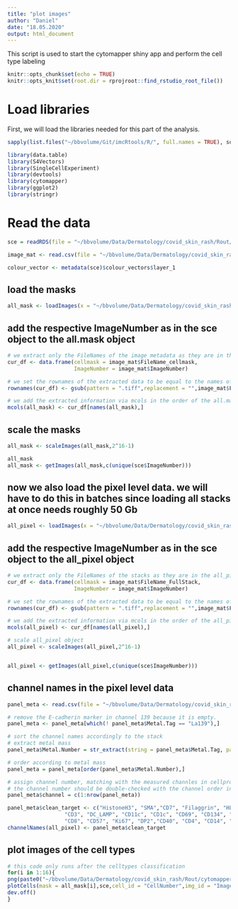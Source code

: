 ```yaml
---
title: "plot images"
author: "Daniel"
date: "18.05.2020"
output: html_document
---
```


This script is used to start the cytomapper shiny app and perform the cell type labeling

```r
knitr::opts_chunk$set(echo = TRUE)
knitr::opts_knit$set(root.dir = rprojroot::find_rstudio_root_file())
```

# Load libraries

First, we will load the libraries needed for this part of the analysis.

```r
sapply(list.files("~/bbvolume/Git/imcRtools/R/", full.names = TRUE), source)

library(data.table)
library(S4Vectors)
library(SingleCellExperiment)
library(devtools)
library(cytomapper)
library(ggplot2)
library(stringr)
```

# Read the data

```r
sce = readRDS(file = "~/bbvolume/Data/Dermatology/covid_skin_rash/Rout/data/sce_protein.rds")

image_mat <- read.csv(file = "~/bbvolume/Data/Dermatology/covid_skin_rash/processed/cpout/Image.csv")

colour_vector <- metadata(sce)$colour_vectors$layer_1
```

## load the masks

```r
all_mask <- loadImages(x = "~/bbvolume/Data/Dermatology/covid_skin_rash/processed/cpout/",pattern = "ilastik_s2_Probabilities_mask.tiff")
```

## add the respective ImageNumber as in the sce object to the all.mask object

```r


# we extract only the FileNames of the image metadata as they are in the all.masks object
cur_df <- data.frame(cellmask = image_mat$FileName_cellmask,
                     ImageNumber = image_mat$ImageNumber)

# we set the rownames of the extracted data to be equal to the names of all.masks
rownames(cur_df) <- gsub(pattern = ".tiff",replacement = "",image_mat$FileName_cellmask)

# we add the extracted information via mcols in the order of the all.masks object to 
mcols(all_mask) <- cur_df[names(all_mask),]
```

## scale the masks

```r

all_mask <- scaleImages(all_mask,2^16-1)

all_mask
all_mask <- getImages(all_mask,c(unique(sce$ImageNumber)))

```


## now we also load the pixel level data. we will have to do this in batches since loading all stacks at once needs roughly 50 Gb


```r
all_pixel <- loadImages(x = "~/bbvolume/Data/Dermatology/covid_skin_rash/processed/tiffs/",pattern = ".*_full.tiff")
```

## add the respective ImageNumber as in the sce object to the all_pixel object

```r
# we extract only the FileNames of the stacks as they are in the all_pixel object
cur_df <- data.frame(cellmask = image_mat$FileName_FullStack,
                     ImageNumber = image_mat$ImageNumber)

# we set the rownames of the extracted data to be equal to the names of all_pixel
rownames(cur_df) <- gsub(pattern = ".tiff",replacement = "",image_mat$FileName_FullStack)

# we add the extracted information via mcols in the order of the all_pixel object
mcols(all_pixel) <- cur_df[names(all_pixel),]

# scale all_pixel object
all_pixel <- scaleImages(all_pixel,2^16-1)


all_pixel <- getImages(all_pixel,c(unique(sce$ImageNumber)))
```

## channel names in the pixel level data
 
```r
panel_meta <- read.csv(file = "~/bbvolume/Data/Dermatology/covid_skin_rash/Skin_panel.csv", sep= "," )

# remove the E-cadherin marker in channel 139 because it is empty.
panel_meta <- panel_meta[which(! panel_meta$Metal.Tag == "La139"),]

# sort the channel names accordingly to the stack
# extract metal mass
panel_meta$Metal.Number = str_extract(string = panel_meta$Metal.Tag, pattern = "[0-9]+")

# order according to metal mass
panel_meta = panel_meta[order(panel_meta$Metal.Number),]

# assign channel number, matching with the measured channles in cellprofiler
# the channel number should be double-checked with the channel order in the _full.csv file in the tiff folder to see if the order matches (e.g. Y89 can cause a mismatch)
panel_meta$channel = c(1:nrow(panel_meta))

panel_meta$clean_target <- c("HistoneH3", "SMA","CD7", "Filaggrin", "HLADR","CD370", "CD27", "CD16", "CD163", "Langerin", "CD11b", "CD68", "CD31",
                  "CD3", "DC_LAMP", "CD11c", "CD1c", "CD69", "CD134", "GrzB", "CD45RA", "STING", "CD45RO", "FoxP3", "CD20", "CLA",
                  "CD8", "CD57", "Ki67", "DP2","CD40", "CD4", "CD14", "E-cad",  "CD303", "CD206", "DNA1", "DNA2", "MPO")
channelNames(all_pixel) <- panel_meta$clean_target
```

## plot images of the cell types

```r
# this code only runs after the celltypes classification
for(i in 1:16){
png(paste0("~/bbvolume/Data/Dermatology/covid_skin_rash/Rout/cytomapper_images/celltypes_per_image_noscale_no_name_",i,".png"), width = 2500, height = 2500)
plotCells(mask = all_mask[i],sce,cell_id = "CellNumber",img_id = "ImageNumber",colour_by = "celltype_classified",colour = list(celltype_classified = colour_vector),scale_bar =NULL, image_title =NULL)
dev.off()
}
```